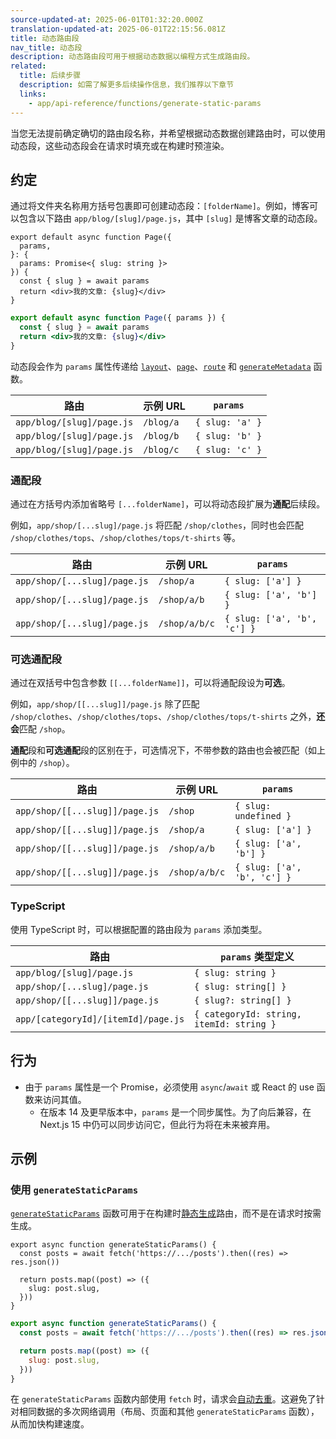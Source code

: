 ```yaml
---
source-updated-at: 2025-06-01T01:32:20.000Z
translation-updated-at: 2025-06-01T22:15:56.081Z
title: 动态路由段
nav_title: 动态段
description: 动态路由段可用于根据动态数据以编程方式生成路由段。
related:
  title: 后续步骤
  description: 如需了解更多后续操作信息，我们推荐以下章节
  links:
    - app/api-reference/functions/generate-static-params
---
```


当您无法提前确定确切的路由段名称，并希望根据动态数据创建路由时，可以使用动态段，这些动态段会在请求时填充或在构建时预渲染。

## 约定

通过将文件夹名称用方括号包裹即可创建动态段：`[folderName]`。例如，博客可以包含以下路由 `app/blog/[slug]/page.js`，其中 `[slug]` 是博客文章的动态段。

```tsx filename="app/blog/[slug]/page.tsx" switcher
export default async function Page({
  params,
}: {
  params: Promise<{ slug: string }>
}) {
  const { slug } = await params
  return <div>我的文章: {slug}</div>
}
```

```jsx filename="app/blog/[slug]/page.js" switcher
export default async function Page({ params }) {
  const { slug } = await params
  return <div>我的文章: {slug}</div>
}
```

动态段会作为 `params` 属性传递给 [`layout`](/docs/app/api-reference/file-conventions/layout)、[`page`](/docs/app/api-reference/file-conventions/page)、[`route`](/docs/app/building-your-application/routing/route-handlers) 和 [`generateMetadata`](/docs/app/api-reference/functions/generate-metadata#generatemetadata-function) 函数。

| 路由                     | 示例 URL    | `params`        |
| ------------------------- | ----------- | --------------- |
| `app/blog/[slug]/page.js` | `/blog/a`   | `{ slug: 'a' }` |
| `app/blog/[slug]/page.js` | `/blog/b`   | `{ slug: 'b' }` |
| `app/blog/[slug]/page.js` | `/blog/c`   | `{ slug: 'c' }` |

### 通配段

通过在方括号内添加省略号 `[...folderName]`，可以将动态段扩展为**通配**后续段。

例如，`app/shop/[...slug]/page.js` 将匹配 `/shop/clothes`，同时也会匹配 `/shop/clothes/tops`、`/shop/clothes/tops/t-shirts` 等。

| 路由                        | 示例 URL      | `params`                    |
| ---------------------------- | ------------- | --------------------------- |
| `app/shop/[...slug]/page.js` | `/shop/a`     | `{ slug: ['a'] }`           |
| `app/shop/[...slug]/page.js` | `/shop/a/b`   | `{ slug: ['a', 'b'] }`      |
| `app/shop/[...slug]/page.js` | `/shop/a/b/c` | `{ slug: ['a', 'b', 'c'] }` |

### 可选通配段

通过在双括号中包含参数 `[[...folderName]]`，可以将通配段设为**可选**。

例如，`app/shop/[[...slug]]/page.js` 除了匹配 `/shop/clothes`、`/shop/clothes/tops`、`/shop/clothes/tops/t-shirts` 之外，**还会**匹配 `/shop`。

**通配**段和**可选通配**段的区别在于，可选情况下，不带参数的路由也会被匹配（如上例中的 `/shop`）。

| 路由                          | 示例 URL      | `params`                    |
| ------------------------------ | ------------- | --------------------------- |
| `app/shop/[[...slug]]/page.js` | `/shop`       | `{ slug: undefined }`       |
| `app/shop/[[...slug]]/page.js` | `/shop/a`     | `{ slug: ['a'] }`           |
| `app/shop/[[...slug]]/page.js` | `/shop/a/b`   | `{ slug: ['a', 'b'] }`      |
| `app/shop/[[...slug]]/page.js` | `/shop/a/b/c` | `{ slug: ['a', 'b', 'c'] }` |

### TypeScript

使用 TypeScript 时，可以根据配置的路由段为 `params` 添加类型。

| 路由                               | `params` 类型定义                 |
| ----------------------------------- | ---------------------------------------- |
| `app/blog/[slug]/page.js`           | `{ slug: string }`                       |
| `app/shop/[...slug]/page.js`        | `{ slug: string[] }`                     |
| `app/shop/[[...slug]]/page.js`      | `{ slug?: string[] }`                    |
| `app/[categoryId]/[itemId]/page.js` | `{ categoryId: string, itemId: string }` |

## 行为

- 由于 `params` 属性是一个 Promise，必须使用 `async`/`await` 或 React 的 use 函数来访问其值。
  - 在版本 14 及更早版本中，`params` 是一个同步属性。为了向后兼容，在 Next.js 15 中仍可以同步访问它，但此行为将在未来被弃用。

## 示例

### 使用 `generateStaticParams`

[`generateStaticParams`](/docs/app/api-reference/functions/generate-static-params) 函数可用于在构建时[静态生成](/docs/app/getting-started/partial-prerendering#static-rendering)路由，而不是在请求时按需生成。

```tsx filename="app/blog/[slug]/page.tsx" switcher
export async function generateStaticParams() {
  const posts = await fetch('https://.../posts').then((res) => res.json())

  return posts.map((post) => ({
    slug: post.slug,
  }))
}
```

```jsx filename="app/blog/[slug]/page.js" switcher
export async function generateStaticParams() {
  const posts = await fetch('https://.../posts').then((res) => res.json())

  return posts.map((post) => ({
    slug: post.slug,
  }))
}
```

在 `generateStaticParams` 函数内部使用 `fetch` 时，请求会[自动去重](/docs/app/deep-dive/caching#request-memoization)。这避免了针对相同数据的多次网络调用（布局、页面和其他 `generateStaticParams` 函数），从而加快构建速度。